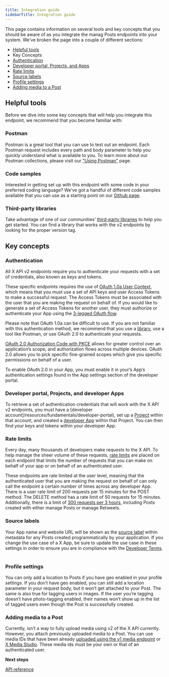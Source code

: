 ```yaml
---
title: Integration guide
sidebarTitle: Integration guide
---
```



This page contains information on several tools and key concepts that you should be aware of as you integrate the manag Posts endpoints into your system. We’ve broken the page into a couple of different sections:

* [Helpful tools](#helpful)
* Key Concepts
* [Authentication](#authentication)
* [Developer portal, Projects, and Apps](#portal)
* [Rate limits](#limits)
* [Source labels](#source)[](#source)[](#source)
* [Profile settings](#settings)
* [Adding media to a Post](#media)

## Helpful tools

Before we dive into some key concepts that will help you integrate this endpoint, we recommend that you become familiar with:

### Postman

Postman is a great tool that you can use to test out an endpoint. Each Postman request includes every path and body parameter to help you quickly understand what is available to you. To learn more about our Postman collections, please visit our ["Using Postman"](https://developer.x.com/en/docs/tutorials/postman-getting-started) page. 
 

### Code samples

Interested in getting set up with this endpoint with some code in your preferred coding language? We’ve got a handful of different code samples available that you can use as a starting point on our [Github page](https://github.com/xdevplatform/Twitter-API-v2-sample-code).
 

### Third-party libraries

Take advantage of one of our communities’ [third-party libraries](/x-api/tools-and-libraries/overview) to help you get started. You can find a library that works with the v2 endpoints by looking for the proper version tag.
 

## Key concepts

### Authentication

All X API v2 endpoints require you to authenticate your requests with a set of credentials, also known as keys and tokens. 

These specific endpoints requires the use of [OAuth 1.0a User Context](/resources/fundamentals/authentication), which means that you must use a set of API keys and user Access Tokens to make a successful request. The Access Tokens must be associated with the user that you are making the request on behalf of. If you would like to generate a set of Access Tokens for another user, they must authorize or authenticate your App using the [3-legged OAuth flow](/resources/fundamentals/authentication#obtaining-access-tokens-using-3-legged-oauth-flow).

Please note that OAuth 1.0a can be difficult to use. If you are not familiar with this authentication method, we recommend that you use a [library](https://developer.x.com/en/content/en/docs/twitter-api/tools-and-libraries), use a tool like Postman, or use OAuth 2.0 to authenticate your requests.

[OAuth 2.0 Authorization Code with PKCE](https://developer.twitter.com/en/docs/authentication/oauth-2-0/authorization-code) allows for greater control over an application’s scope, and authorization flows across multiple devices. OAuth 2.0 allows you to pick specific fine-grained scopes which give you specific permissions on behalf of a user. 

To enable OAuth 2.0 in your App, you must enable it in your’s App’s authentication settings found in the App settings section of the developer portal.

### Developer portal, Projects, and developer Apps

To retrieve a set of authentication credentials that will work with the X API v2 endpoints, you must have a [developer account]/resources/fundamentals/developer-portal), set up a [Project](/resources/fundamentals/projects) within that account, and created a [developer App](/resources/fundamentals/developer-apps) within that Project. You can then find your keys and tokens within your developer App. 
 

### Rate limits

Every day, many thousands of developers make requests to the X API. To help manage the sheer volume of these requests, [rate limits](https://developer.twitter.com/x-api/fundamentals/rate-limits) are placed on each endpoint that limits the number of requests that you can make on behalf of your app or on behalf of an authenticated user.

These endpoints are rate limited at the user level, meaning that the authenticated user that you are making the request on behalf of can only call the endpoint a certain number of times across any developer App. There is a user rate limit of 200 requests per 15 minutes for the POST method. The DELETE method has a rate limit of 50 requests for 15 minutes. Additionally, there is a limit of [300 requests per 3 hours](https://blog.twitter.com/developer/en_us/topics/tools/2018/new-developer-requirements-to-protect-our-platform), including Posts created with either manage Posts or manage Retweets.
 

### Source labels

Your App name and website URL will be shown as the [source label](https://help.twitter.com/en/using-twitter/how-to-tweet#source-labels) within metadata for any Posts created programmatically by your application. If you change the use case of a X App, be sure to update the use case in these settings in order to ensure you are in compliance with the [Developer Terms](https://developer.twitter.com/content/developer-twitter/en/developer-terms/agreement-and-policy).
 

### Profile settings

You can only add a location to Posts if you have geo enabled in your profile settings. If you don’t have geo enabled, you can still add a location parameter in your request body, but it won’t get attached to your Post. The same is also true for tagging users in images. If the user you’re tagging doesn’t have photo-tagging enabled, their names won’t show up in the list of tagged users even though the Post is successfully created. 
 

### Adding media to a Post

Currently, isn’t a way to fully upload media using v2 of the X API currently. However, you attach previously uploaded media to a Post. You can use media IDs that have been already [uploaded using the v1 media endpoint](https://developer.twitter.com/en/docs/twitter-api/v1/media/upload-media/api-reference/post-media-upload) or [X Media Studio](https://media.twitter.com/en/articles/products/2018/media-studio). These media ids must be your own or that of an authenticated user.

**Next steps**

[API reference](/x-api/posts/manage-tweets#manage-tweets-api-reference-index)
